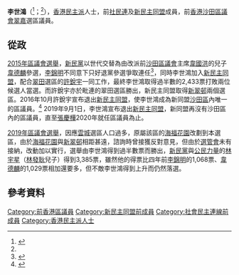 {{Infobox_officeholder
| name           = 李世鴻
| native_name    = Raymond Li Sai-hung
| native_name_lang = en
| honorific-suffix = 
|order        = 
|office       = [[沙田區議會|沙田區議會]]區議員
|constituency = [[翠嘉|翠嘉]]
|term_start   =  2016年1月1日
|term_end     = 2021年7月9日
|predecessor  = [[李錦明|李錦明]]
|successor     = (懸空)
| sex            = 男
| party          = {{NONP}}
| otherparty     = {{LSD}}<small>（2006年－2009年）</small><br/>{{NDE}}<small>（2011年－2019年9月1日）</small>
| nationality    = {{CHN-HKG}}
| date of birth  = {{birth date and age|1974|1|24}}
| place of birth = {{HKG-GBR}}
| residence      = {{HKG}}[[新界|新界]][[大圍|大圍]][[新翠邨|新翠邨]]<ref>[http://www.gld.gov.hk/egazette/pdf/20162022e/cgn20162022326.pdf 憲報號外第20卷第22期]{{dead link|date=2018年1月 |bot=InternetArchiveBot |fix-attempted=yes }}，香港政府</ref>
| website        = {{facebook|lisaihung}} 
| occupation     = 民選區議員
| educate        = 
}}

'''李世鴻'''（{{lang-en|Raymond  Li Sai-hung}}<ref name=info>{{Cite web|url=http://www.elections.gov.hk/legco2016/pdf/intro_to_can/LC5_14.pdf|title=新界東地方選區候選人簡介|accessdate=2016-09-14|work=2016立法會選舉|archive-date=2016-09-10|archive-url=https://web.archive.org/web/20160910115449/http://www.elections.gov.hk/legco2016/pdf/intro_to_can/LC5_14.pdf|dead-url=no}}</ref>；{{bd|1974年|1月24日}}<ref name=info/>），[[香港|香港]][[民主派_(香港)|民主派]]人士，前[[社會民主連線|社民連]]及[[新民主同盟|新民主同盟]]成員，前[[香港|香港]][[沙田區議會|沙田區議會]][[翠嘉|翠嘉]]選區議員。

==從政==
[[2015年區議會選舉|2015年區議會選舉]]，[[新民黨_(香港)|新民黨]]以世代交替為由改派前[[沙田區議會|沙田區議會]]主席[[韋國洪|韋國洪]]的兒子[[韋德麟|韋德麟]]參選，[[李錦明|李錦明]]不同意下只好退黨參選爭取連任<ref>{{Cite web |url=https://hk.news.appledaily.com/local/daily/article/20140816/18833899 |title=蘋果日報就韋德麟、李錦明的報導 |access-date=2020-07-02 |archive-date=2020-07-02 |archive-url=https://web.archive.org/web/20200702204059/https://hk.news.appledaily.com/local/daily/article/20140816/18833899 |dead-url=no }}</ref>，同時李世鴻加入[[新民主同盟|新民主同盟]]，配合[[翠田|翠田]]選區的[[許銳宇|許銳宇]]一同工作，最終李世鴻取得過半數的2,433票打敗兩位候選人當選。而許銳宇亦於毗連的翠田選區勝出，新民主同盟取得[[新翠邨|新翠邨]]兩個選區。2016年10月許銳宇宣布退出[[新民主同盟|新民主同盟]]，使李世鴻成為新同盟[[沙田區|沙田區]]內唯一的區議員。<ref>{{Cite web |url=http://orientaldaily.on.cc/cnt/news/20161024/00176_103.html |title=政情：新同盟兩月四區議員退黨 |access-date=2020-07-02 |archive-date=2020-08-07 |archive-url=https://web.archive.org/web/20200807133258/https://orientaldaily.on.cc/cnt/news/20161024/00176_103.html |dead-url=no }}</ref>
2019年9月1日，李世鴻宣布退出[[新民主同盟|新民主同盟]]，新同盟再沒有沙田區內的區議員，直至[[張慶樺|張慶樺]]2020年就任區議員為止。

[[2019年區議會選舉|2019年區議會選舉]]，因應[[雲城_(選區)|雲城]]選區人口過多，原屬該區的[[海福花園|海福花園]]改劃到本選區，由於[[海福花園|海福花園]]與[[新翠邨|新翠邨]]相距甚遠，諮詢時曾接獲反對意見，但由於[[選舉管理委員會_(香港)|選管會]]未有接納，改動加以實行，選舉由李世鴻得到過半數票而勝出，[[新民黨_(香港)|新民黨]]與[[公民力量_(香港)|公民力量]]的[[林宇星|林宇星]]（[[林發耿|林發耿]]兒子）得到3,385票，雖然他的得票比四年前[[李錦明|李錦明]]的1,068票、[[韋德麟|韋德麟]]的1,029票相加還要多，但不敵李世鴻得到上升而仍然落選。

== 參考資料 ==
<references/>
{{s-start}}
{{s-par}}
{{s-before|[[李錦明|李錦明]]}}
{{s-title|[[沙田區議會|沙田區議會]]<br>{{small|[[翠嘉|翠嘉選區]][[區議員|區議員]]}}|2016年－2021年7月10日}}
{{s-after|懸空}}
{{end}}

[[Category:前香港區議員|Category:前香港區議員]]
[[Category:新民主同盟前成員|Category:新民主同盟前成員]]
[[Category:社會民主連線前成員|Category:社會民主連線前成員]]
[[Category:香港民主派人士|Category:香港民主派人士]]